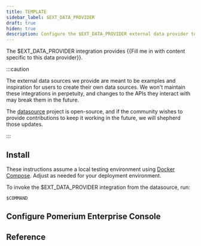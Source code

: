 ```yaml
---
title: TEMPLATE
sidebar_label: $EXT_DATA_PROVIDER
draft: true
hiden: true
description: Configure the $EXT_DATA_PROVIDER external data provider to extend your access policies.
---
```



The $EXT_DATA_PROVIDER integration provides {{Fill me in with content specific to this data provider}}.

:::caution

The external data sources we provide are meant to be examples and inspiration for users to create their own data sources. We won't maintain these integrations in perpetuity, and changes to the APIs they interact with may break them in the future.

The [datasource](https://github.com/pomerium/datasource) project is open-source, and if the community wishes to provide contributions to keep it working in the future, we will shepherd those updates.

:::

## Install

These instructions assume a local testing environment using [Docker Compose]. Adjust as needed for your deployment environment.

<Tabs>
<TabItem value="cloudsmith" label="Cloudsmith">

</TabItem>
<TabItem value="dockerhub" label="DockerHub">

</TabItem>
</Tabs>

To invoke the $EXT_DATA_PROVIDER integration from the datasource, run:

```
$COMMAND
```

## Configure Pomerium Enterprise Console

## Reference

[docker compose]: https://docs.docker.com/compose/
